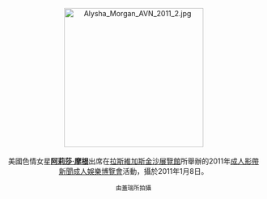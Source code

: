 <center>
[[File:Alysha_Morgan_AVN_2011_2.jpg|275px]]
<br><br>
美國色情女星'''[[阿莉莎·摩根|阿莉莎·摩根]]'''出席在[[拉斯維加斯|拉斯維加斯]][[金沙展覽館|金沙展覽館]]所舉辦的2011年[[成人影帶新聞成人娛樂博覽會|成人影帶新聞成人娛樂博覽會]]活動，攝於2011年1月8日。
<p>
<small>由蓋瑞所拍攝</small>
</center>